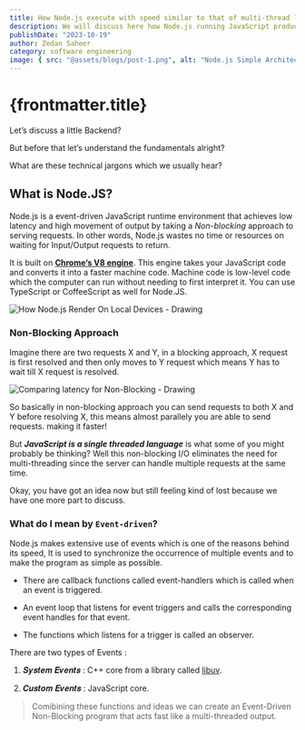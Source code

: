 ```yaml
---
title: How Node.js execute with speed similar to that of multi-thread languages?
description: We will discuss here how Node.js running JavaScript produces an output as fast as multi-thread languages execute. The short summary into the working of the engine inside of Node.js
publishDate: "2023-10-19"
author: Zedan Saheer
category: software engineering
image: { src: "@assets/blogs/post-1.png", alt: "Node.js Simple Architechture" }
---
```


# {frontmatter.title}

Let’s discuss a little Backend?

But before that let’s understand the fundamentals alright?

What are these technical jargons which we usually hear?

## What is Node.JS?

Node.js is a event-driven JavaScript runtime environment that achieves low latency and high movement of output by taking a _Non-blocking_ approach to serving requests. In other words, Node.js wastes no time or resources on waiting for Input/Output requests to return.

It is built on [**Chrome’s V8 engine**](https://v8.dev/). This engine takes your JavaScript code and converts it into a faster machine code. Machine code is low-level code which the computer can run without needing to first interpret it. You can use TypeScript or CoffeeScript as well for Node.JS.

![How Node.js Render On Local Devices - Drawing](https://cdn.jsdelivr.net/gh/zedansaheer/zedansaheer-dotcom@main/src/assets/blogs/post-1.00a.png)

### Non-Blocking Approach

Imagine there are two requests X and Y, in a blocking approach, X request is first resolved and then only moves to Y request which means Y has to wait till X request is resolved.

![Comparing latency for Non-Blocking - Drawing](https://cdn.jsdelivr.net/gh/zedansaheer/zedansaheer-dotcom@main/src/assets/blogs/post-1.00b.png)

So basically in non-blocking approach you can send requests to both X and Y before resolving X, this means almost parallely you are able to send requests. making it faster!

But **_JavaScript is a single threaded language_** is what some of you might probably be thinking? Well this non-blocking I/O eliminates the need for multi-threading since the server can handle multiple requests at the same time.

Okay, you have got an idea now but still feeling kind of lost because we have one more part to discuss.

### What do I mean by `Event-driven`?

Node.js makes extensive use of events which is one of the reasons behind its speed, It is used to synchronize the occurrence of multiple events and to make the program as simple as possible.

- There are callback functions called event-handlers which is called when an event is triggered.

- An event loop that listens for event triggers and calls the corresponding event handles for that event.

- The functions which listens for a trigger is called an observer.

There are two types of Events :

1. 𝑺𝒚𝒔𝒕𝒆𝒎 𝑬𝒗𝒆𝒏𝒕𝒔 : C++ core from a library called [libuv](https://docs.libuv.org/en/v1.x/).

2. 𝑪𝒖𝒔𝒕𝒐𝒎 𝑬𝒗𝒆𝒏𝒕𝒔 : JavaScript core.

> Comibining these functions and ideas we can create an Event-Driven Non-Blocking program that acts fast like a multi-threaded output.
